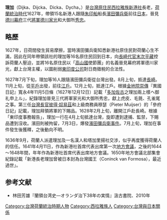 {{Infobox Biography
| subject_name   = 理加<br><small><small>{{lang|tw|Dicka}}</small></small> 
| image_name     = 
| image_size     = 
| image_caption  = 
| date_of_birth  = ?
| place_of_birth = [[新港社|新港社]] 
| date_of_death  = 1650年
| place_of_death = {{TWN-VOC}}新港社 
| occupation     = 新港社長老
}}

'''理加'''（Dijka、Dijcka、Dicka、Dycha，{{bd|？||1650年||catIdx=Dijka}}）是[[台灣原住民|台灣原住民]][[西拉雅族|西拉雅族]][[新港社|新港社]]長老，[[台灣荷蘭統治時期|荷蘭統治時代]]1627年，帶領15名新港人跟隨[[朱印船|朱印船]]船長[[濱田彌兵衛|濱田彌兵衛]]前往[[日本|日本]]，晉見[[德川幕府|德川幕府]]三代[[征夷大將軍|將軍]][[德川家光|德川家光]]和大御所[[德川秀忠|秀忠]]。

==略歷==
1627年，日荷間發生貿易摩擦，當時濱田彌兵衛知悉新港社原住民對荷蘭心生不滿，因此在同年帶領該社的理加等16名原住民回到日本，向[[長崎代官|長崎代官]][[末次平藏|末次平藏]]控訴荷蘭人壓迫，並將16名原住民以「[[高山國|高山國]]使節團」的名義晉見幕府將軍德川家光，獻上台灣主權，以圖削弱[[荷蘭東印度公司|東印度公司]]對日商徵稅的合法性。

1627年7月下旬，理加等16人跟隨濱田彌兵衛從台灣出發。8月上旬，抵達[[長崎|長崎]]。11月上旬，從[[平戶|平戶]]出發，前往[[江戶|江戶]]。12月上旬，抵達江戶。根據[[金地院崇傳|金地院崇傳]]『異國日記』寬永4年11月5日條（1627年12月12日）記載「[[高砂_(臺灣古名)|多加佐古]]之理加兩上樣ヘ御礼申上ル」，紀錄理加晉見三代將軍家光和大御所秀忠，獻上虎皮、毛氈、孔雀尾之事。第三任[[台灣長官|台灣長官]][[彼得·奴易茲|彼得·奴易茲]]和上級商務員穆瑟（Pieter Muijser）的「參府日記」記載，理加拜領將軍的下賜品。1628年2月上旬，離開江戶赴長崎。根據「東印度事務報告」，理加一行在4月上旬抵達台灣，旋即遭到逮捕、監禁，下賜品遭到沒收。濱田則被拘留，7月3日，爆發[[濱田彌兵衛事件|濱田彌兵衛事件]]。7月上旬，理加在事件發生後獲釋，之後動向不明。

1636年9月，荷蘭人派遣理加及一名漢人和塔加里揚社交涉，似乎再度獲得荷蘭人的信任。1641年4月11日，作為新港社首席代表出席第一次[[地方會議|地方會議]]，之後的1644～1648年間，年年作為新港社首席代表出席地方會議。1650年地方會議北部集會紀錄記載「新港長老理加曾被日本封為台灣國王（Coninck van Formosa），最近過世」。

==参考文献==
{{refbegin}}
* 林田芳雄『蘭領台湾史―オランダ治下38年の実情』汲古書院、2010年
{{refend}}

{{Dutch Formosa}}

{{DEFAULTSORT:Dijka}}
[[Category:台灣荷蘭統治時期人物|Category:台灣荷蘭統治時期人物]]
[[Category:西拉雅族人|Category:西拉雅族人]]
[[Category:台灣與日本關係|Category:台灣與日本關係]]